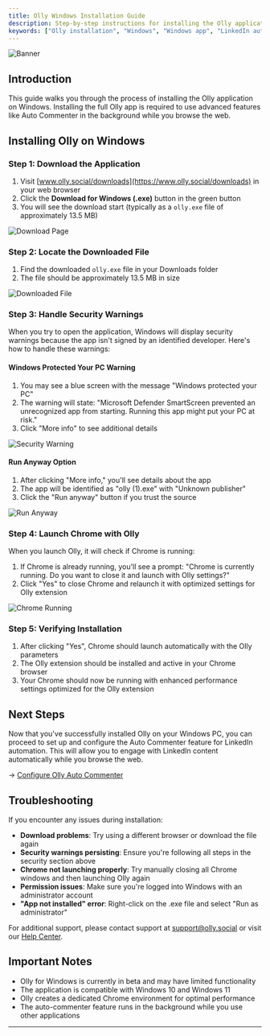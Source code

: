 ```yaml
---
title: Olly Windows Installation Guide
description: Step-by-step instructions for installing the Olly application on Windows to enable LinkedIn automation and other Olly features.
keywords: ["Olly installation", "Windows", "Windows app", "LinkedIn automation", "Chrome extension"]
---
```

![Banner](/images/banner.png "Olly Windows Installation")

## Introduction
This guide walks you through the process of installing the Olly application on Windows. Installing the full Olly app is required to use advanced features like Auto Commenter in the background while you browse the web.

<CardGrid>
  <Card
    subtitle="Installation"
    title="Windows Setup Guide"
    description="Complete instructions for installing Olly on Windows."
    href="/docs/installation/windows"
  />
  <Card
    subtitle="Mac"
    title="Mac Setup Guide"
    description="Instructions for Mac users."
    href="/docs/installation/mac"
  />
  <Card
    subtitle="Support"
    title="Help Center"
    description="Get assistance with installation issues."
    href="/docs/introduction"
  />
</CardGrid>

## Installing Olly on Windows

### Step 1: Download the Application
1. Visit [www.olly.social/downloads](https://www.olly.social/downloads) in your web browser
2. Click the **Download for Windows (.exe)** button in the green button
3. You will see the download start (typically as a `olly.exe` file of approximately 13.5 MB)

![Download Page](/images/features/windows-install/step1.png)

### Step 2: Locate the Downloaded File
1. Find the downloaded `olly.exe` file in your Downloads folder
2. The file should be approximately 13.5 MB in size

![Downloaded File](/images/features/windows-install/step2.png)

### Step 3: Handle Security Warnings
When you try to open the application, Windows will display security warnings because the app isn't signed by an identified developer. Here's how to handle these warnings:

#### Windows Protected Your PC Warning
1. You may see a blue screen with the message "Windows protected your PC"
2. The warning will state: "Microsoft Defender SmartScreen prevented an unrecognized app from starting. Running this app might put your PC at risk."
3. Click "More info" to see additional details

![Security Warning](/images/features/windows-install/step3.png)

#### Run Anyway Option
1. After clicking "More info," you'll see details about the app
2. The app will be identified as "olly (1).exe" with "Unknown publisher"
3. Click the "Run anyway" button if you trust the source

![Run Anyway](/images/features/windows-install/step4.png)

### Step 4: Launch Chrome with Olly
When you launch Olly, it will check if Chrome is running:
1. If Chrome is already running, you'll see a prompt: "Chrome is currently running. Do you want to close it and launch with Olly settings?"
2. Click "Yes" to close Chrome and relaunch it with optimized settings for Olly extension

![Chrome Running](/images/features/windows-install/step5.png)

### Step 5: Verifying Installation
1. After clicking "Yes", Chrome should launch automatically with the Olly parameters
2. The Olly extension should be installed and active in your Chrome browser
3. Your Chrome should now be running with enhanced performance settings optimized for the Olly extension

## Next Steps
Now that you've successfully installed Olly on your Windows PC, you can proceed to set up and configure the Auto Commenter feature for LinkedIn automation. This will allow you to engage with LinkedIn content automatically while you browse the web.

→ [Configure Olly Auto Commenter](/docs/features/auto-commenter)

## Troubleshooting
If you encounter any issues during installation:

* **Download problems**: Try using a different browser or download the file again
* **Security warnings persisting**: Ensure you're following all steps in the security section above
* **Chrome not launching properly**: Try manually closing all Chrome windows and then launching Olly again
* **Permission issues**: Make sure you're logged into Windows with an administrator account
* **"App not installed" error**: Right-click on the .exe file and select "Run as administrator" 

For additional support, please contact support at support@olly.social or visit our [Help Center](/docs/introduction).

## Important Notes
- Olly for Windows is currently in beta and may have limited functionality
- The application is compatible with Windows 10 and Windows 11
- Olly creates a dedicated Chrome environment for optimal performance
- The auto-commenter feature runs in the background while you use other applications

---
